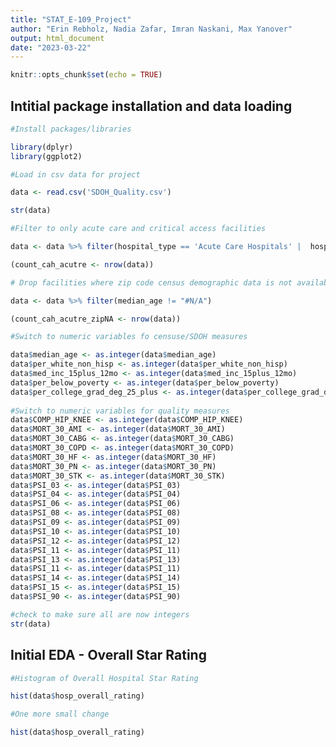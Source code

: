 ```yaml
---
title: "STAT_E-109_Project"
author: "Erin Rebholz, Nadia Zafar, Imran Naskani, Max Yanover"
output: html_document
date: "2023-03-22"
---
```


```r
knitr::opts_chunk$set(echo = TRUE)
```

## Intitial package installation and data loading


```r

#Install packages/libraries

library(dplyr)
library(ggplot2)

```


```r

#Load in csv data for project

data <- read.csv('SDOH_Quality.csv')

str(data)

```
```r
#Filter to only acute care and critical access facilities

data <- data %>% filter(hospital_type == 'Acute Care Hospitals' |  hospital_type == 'Critical Access Hospitals') 

(count_cah_acutre <- nrow(data))

```
```r

# Drop facilities where zip code census demographic data is not available

data <- data %>% filter(median_age != "#N/A") 

(count_cah_acutre_zipNA <- nrow(data))


```



```r

#Switch to numeric variables fo censuse/SDOH measures

data$median_age <- as.integer(data$median_age)
data$per_white_non_hisp <- as.integer(data$per_white_non_hisp)
data$med_inc_15plus_12mo <- as.integer(data$med_inc_15plus_12mo)
data$per_below_poverty <- as.integer(data$per_below_poverty)
data$per_college_grad_deg_25_plus <- as.integer(data$per_college_grad_deg_25_plus)
          
#Switch to numeric variables for quality measures
data$COMP_HIP_KNEE <- as.integer(data$COMP_HIP_KNEE)
data$MORT_30_AMI <- as.integer(data$MORT_30_AMI)
data$MORT_30_CABG <- as.integer(data$MORT_30_CABG)
data$MORT_30_COPD <- as.integer(data$MORT_30_COPD)
data$MORT_30_HF <- as.integer(data$MORT_30_HF)
data$MORT_30_PN <- as.integer(data$MORT_30_PN)
data$MORT_30_STK <- as.integer(data$MORT_30_STK)
data$PSI_03 <- as.integer(data$PSI_03)
data$PSI_04 <- as.integer(data$PSI_04)
data$PSI_06 <- as.integer(data$PSI_06)
data$PSI_08 <- as.integer(data$PSI_08)
data$PSI_09 <- as.integer(data$PSI_09)
data$PSI_10 <- as.integer(data$PSI_10)
data$PSI_12 <- as.integer(data$PSI_12)
data$PSI_11 <- as.integer(data$PSI_11)
data$PSI_13 <- as.integer(data$PSI_13)
data$PSI_11 <- as.integer(data$PSI_11)
data$PSI_14 <- as.integer(data$PSI_14)
data$PSI_15 <- as.integer(data$PSI_15)
data$PSI_90 <- as.integer(data$PSI_90)

#check to make sure all are now integers
str(data)

```

## Initial EDA - Overall Star Rating 

```r
#Histogram of Overall Hospital Star Rating

hist(data$hosp_overall_rating)


```


```r

#One more small change

hist(data$hosp_overall_rating)


```




